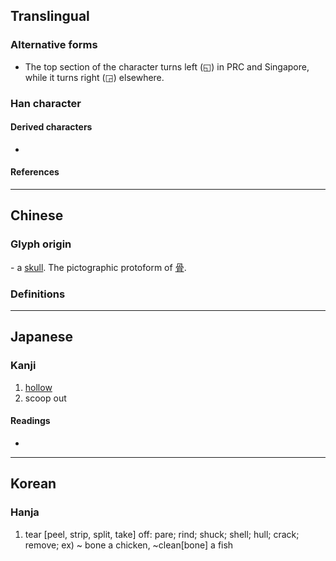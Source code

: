 {{also|叧}}
{{character info/new}}
==Translingual==

===Alternative forms===
* The top section of the character turns left (◱) in PRC and Singapore, while it turns right (◲) elsewhere.

===Han character===
{{Han char|rn=13|rad=冂|as=04|sn=6|four=|canj=BNB}}

====Derived characters====
* {{l|mul|[[咼]], [[骨]], [[𠈥]], [[𨒵]], [[𨀩]], [[𠛰]], [[𠕩]], [[𬟬]]}}

====References====
{{Han ref|kx=0129.090|dkj=01525|dj=0290.050|hdz=10100.050|uh=518E}}

----

==Chinese==

===Glyph origin===
{{Han etym}}
{{liushu|p}} - a [[skull]]. The pictographic protoform of [[骨]].

===Definitions===
{{zh-see|剮|a}}

----

==Japanese==

===Kanji===
{{ja-kanji|grade=|rs=冂04}}

# [[hollow]]
# scoop out

====Readings====
* {{ja-readings|on=[[か]] (ka), [[け]] (ke)|kun=[[わける]] (wakeru)}}

----

==Korean==

===Hanja===
{{ko-hanja|hangeul=과|rv=gwa|mr=kwa}}

# tear [peel, strip, split, take] off: pare; rind; shuck; shell; hull; crack; remove; ex) ~ bone a chicken, ~clean[bone] a fish